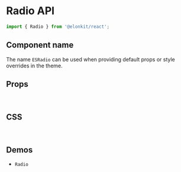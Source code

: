 
<Meta title="Components API/Radio" />

# Radio API

```js
import { Radio } from '@elonkit/react';
```

## Component name

The name `ESRadio` can be used when providing default props or style overrides in the theme.

## Props

<TableInterface name="RadioProps" variant="props" />

<br />

## CSS

<TableInterface name="RadioClasses" variant="css" />

<br />

## Demos

<ul>
  <li>
    <LinkTo kind="components-Radio" story="demo">
      <code>Radio</code>
    </LinkTo>
  </li>
</ul>
